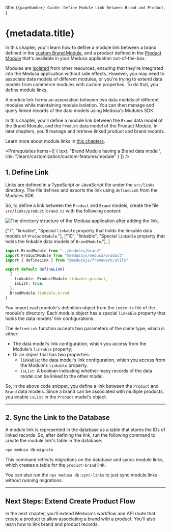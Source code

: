 
  title: `${pageNumber} Guide: Define Module Link Between Brand and Product`,
}

# {metadata.title}

In this chapter, you'll learn how to define a module link between a brand defined in the [custom Brand Module](../../custom-features/module/page.mdx), and a product defined in the [Product Module](!resources!/commerce-modules/product) that's available in your Medusa application out-of-the-box.

Modules are [isolated](../../../fundamentals/modules/isolation/page.mdx) from other resources, ensuring that they're integrated into the Medusa application without side effects. However, you may need to associate data models of different modules, or you're trying to extend data models from commerce modules with custom properties. To do that, you define module links.

A module link forms an association between two data models of different modules while maintaining module isolation. You can then manage and query linked records of the data models using Medusa's Modules SDK.

In this chapter, you'll define a module link between the `Brand` data model of the Brand Module, and the `Product` data model of the Product Module. In later chapters, you'll manage and retrieve linked product and brand records.

<Note>

Learn more about module links in [this chapters](../../../fundamentals/module-links/page.mdx).

</Note>

<Prerequisites
  items={[
    {
      text: "Brand Module having a Brand data model",
      link: "/learn/customization/custom-features/module"
    }
  ]}
/>

## 1. Define Link

Links are defined in a TypeScript or JavaScript file under the `src/links` directory. The file defines and exports the link using `defineLink` from the Modules SDK.

So, to define a link between the `Product` and `Brand` models, create the file `src/links/product-brand.ts` with the following content:

![The directory structure of the Medusa application after adding the link.](https://res.cloudinary.com/dza7lstvk/image/upload/v1733329897/Medusa%20Book/brands-link-dir-overview_t1rhlp.jpg)

  ["7", "linkable", "Special `linkable` property that holds the linkable data models of `ProductModule`."],
  ["10", "linkable", "Special `linkable` property that holds the linkable data models of `BrandModule`."],
]

```ts title="src/links/product-brand.ts" highlights={highlights}
import BrandModule from "../modules/brand"
import ProductModule from "@medusajs/medusa/product"
import { defineLink } from "@medusajs/framework/utils"

export default defineLink(
  {
    linkable: ProductModule.linkable.product,
    isList: true,
  },
  BrandModule.linkable.brand
)
```

You import each module's definition object from the `index.ts` file of the module's directory. Each module object has a special `linkable` property that holds the data models' link configurations.

The `defineLink` function accepts two parameters of the same type, which is either:

- The data model's link configuration, which you access from the Module's `linkable` property;
- Or an object that has two properties:
    - `linkable`: the data model's link configuration, which you access from the Module's `linkable` property.
    - `isList`: A boolean indicating whether many records of the data model can be linked to the other model.

So, in the above code snippet, you define a link between the `Product` and `Brand` data models. Since a brand can be associated with multiple products, you enable `isList` in the `Product` model's object.

---

## 2. Sync the Link to the Database

A module link is represented in the database as a table that stores the IDs of linked records. So, after defining the link, run the following command to create the module link's table in the database:

```bash
npx medusa db:migrate
```

This command reflects migrations on the database and syncs module links, which creates a table for the `product-brand` link.

<Note title="Tip">

You can also run the `npx medusa db:sync-links` to just sync module links without running migrations.

</Note>

---

## Next Steps: Extend Create Product Flow

In the next chapter, you'll extend Medusa's workflow and API route that create a product to allow associating a brand with a product. You'll also learn how to link brand and product records.
